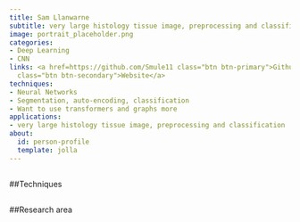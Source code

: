```yaml
---
title: Sam Llanwarne
subtitle: very large histology tissue image, preprocessing and classification
image: portrait_placeholder.png
categories:
- Deep Learning
- CNN
links: <a href=https://github.com/Smule11 class="btn btn-primary">Github</a><a href=https://ai-medical.leeds.ac.uk/home/student-profiles/
  class="btn btn-secondary">Website</a>
techniques:
- Neural Networks
- Segmentation, auto-encoding, classification
- Want to use transformers and graphs more
applications:
- very large histology tissue image, preprocessing and classification
about:
  id: person-profile
  template: jolla
---
```

   
:::{#person-profile}
:::
   
##
##Techniques
   
:::{#Techniques}
:::
   
##
##Research area
   
:::{#applications}
:::